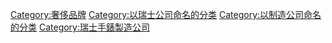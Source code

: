 {{cat main}}
[[Category:奢侈品牌|Category:奢侈品牌]]
[[Category:以瑞士公司命名的分类|Category:以瑞士公司命名的分类]]
[[Category:以制造公司命名的分类|Category:以制造公司命名的分类]]
[[Category:瑞士手錶製造公司|Category:瑞士手錶製造公司]]
